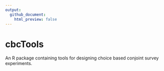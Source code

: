 ```yaml
---
output:
  github_document:
    html_preview: false
---
```


<!-- README.md is generated from README.Rmd. Please edit that file -->

# cbcTools

An R package containing tools for designing choice based conjoint survey experiments.
